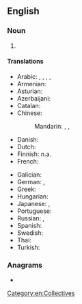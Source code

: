{{also|ngo|ngó|ngò|ngố|ngọ|ngộ|Ngọ|Appendix:Variations of "ngo"}}
==English==

===Noun===
{{en-noun}}

# {{initialism of|en|non-governmental organization}}

====Translations====
{{trans-top|non-governmental organization}}
* Arabic: {{t|ar|مُنَظَّمَة غَيْر حَكُومِيَّة|f|tr=munaẓẓama ḡayr ḥakūmiyya}}, {{t|ar|ONG|m|sc=Latn}}, {{t|ar|NGO|m|sc=Latn}}, {{t|ar|إِن جِي أُو|m|tr=ʾen jī ʾū}}, {{t|ar|إِن جِي أُوه|m|tr=ʾen jī ʾūh}}
* Armenian: {{t|hy|ՈԿԿ}}
* Asturian: {{t|ast|ONG}}
* Azerbaijani: {{t|az|QHT}}
* Catalan: {{t|ca|ONG|f}}
* Chinese:
*: Mandarin: {{t+|cmn|非政府組織|sc=Hani}}, {{t+|cmn|非政府组织|tr=fēizhèngfǔ zǔzhī|sc=Hani}}, {{t|cmn|NGO|sc=Latn}}
* Danish: {{t|da|ngo|c}}
* Dutch: {{t|nl|NGO}}
* Finnish: n.a.
* French: {{t+|fr|ONG}}
{{trans-mid}}
* Galician: {{t|gl|ONG}}
* German: {{t+|de|NGO}}, {{t|de|NRO}}
* Greek: {{t+|el|ΜΚΟ|f}}
* Hungarian: {{t|hu|NKSZ}}
* Japanese: {{t|ja|非政府組織|tr=ひせいふそしき, hiseifu-soshiki}}, {{t+|ja|NGO|tr=enu jī ō|sc=Latn}}
* Portuguese: {{t+|pt|ONG|f}}
* Russian: {{t+|ru|НПО|f}}, {{t|ru|неправи́тельственная организа́ция|f}}
* Spanish: {{t+|es|ONG}}
* Swedish: {{t+|sv|NGO}}
* Thai: {{t|th|องค์การนอกภาครัฐ}}
* Turkish: {{t+|tr|STK}}
{{trans-bottom}}

===Anagrams===
* {{anagrams|en|a=gno|-gon|gon|gon'|gon-|nog}}

[[Category:en:Collectives]]
